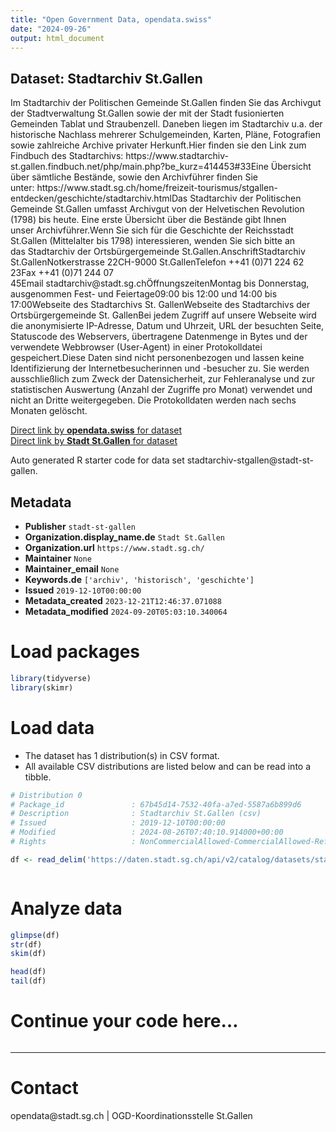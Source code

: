```yaml
---
title: "Open Government Data, opendata.swiss"
date: "2024-09-26"
output: html_document
---
```


## Dataset: Stadtarchiv St.Gallen

Im Stadtarchiv der Politischen Gemeinde St.Gallen finden Sie das Archivgut der Stadtverwaltung St.Gallen sowie der mit der Stadt fusionierten Gemeinden Tablat und Straubenzell. Daneben liegen im Stadtarchiv u.a. der historische Nachlass mehrerer Schulgemeinden, Karten, Pläne, Fotografien sowie zahlreiche Archive privater Herkunft.Hier finden sie den Link zum Findbuch des Stadtarchivs: https://www.stadtarchiv-st.gallen.findbuch.net/php/main.php?be_kurz=414453#33Eine Übersicht über sämtliche Bestände, sowie den Archivführer finden Sie unter: https://www.stadt.sg.ch/home/freizeit-tourismus/stgallen-entdecken/geschichte/stadtarchiv.htmlDas Stadtarchiv der Politischen Gemeinde St.Gallen umfasst Archivgut von der Helvetischen Revolution (1798) bis heute. Eine erste Übersicht über die Bestände gibt Ihnen unser Archivführer.Wenn Sie sich für die Geschichte der Reichsstadt St.Gallen (Mittelalter bis 1798) interessieren, wenden Sie sich bitte an das Stadtarchiv der Ortsbürgergemeinde St.Gallen.AnschriftStadtarchiv St.GallenNotkerstrasse 22CH-9000 St.GallenTelefon ++41 (0)71 224 62 23Fax ++41 (0)71 244 07 45Email stadtarchiv@stadt.sg.chÖffnungszeitenMontag bis Donnerstag, ausgenommen Fest- und Feiertage09:00 bis 12:00 und 14:00 bis 17:00Webseite des Stadtarchivs St. GallenWebseite des Stadtarchivs der Ortsbürgergemeinde St. GallenBei jedem Zugriff auf unsere Webseite wird die anonymisierte IP-Adresse, Datum und Uhrzeit, URL der besuchten Seite, Statuscode des Webservers, übertragene Datenmenge in Bytes und der verwendete Webbrowser (User-Agent) in einer Protokolldatei gespeichert.Diese Daten sind nicht personenbezogen und lassen keine Identifizierung der Internetbesucherinnen und -besucher zu. Sie werden ausschließlich zum Zweck der Datensicherheit, zur Fehleranalyse und zur statistischen Auswertung (Anzahl der Zugriffe pro Monat) verwendet und nicht an Dritte weitergegeben. Die Protokolldaten werden nach sechs Monaten gelöscht.

[Direct link by **opendata.swiss** for dataset](https://opendata.swiss/de/dataset/stadtarchiv-st-gallen)<br>
[Direct link by **Stadt St.Gallen** for dataset](https://daten.stadt.sg.ch/explore/dataset/stadtarchiv-stgallen/)

Auto generated R starter code for data set stadtarchiv-stgallen@stadt-st-gallen.

## Metadata

- **Publisher** `stadt-st-gallen`
- **Organization.display_name.de** `Stadt St.Gallen`
- **Organization.url** `https://www.stadt.sg.ch/`
- **Maintainer** `None`
- **Maintainer_email** `None`
- **Keywords.de** `['archiv', 'historisch', 'geschichte']`
- **Issued** `2019-12-10T00:00:00`
- **Metadata_created** `2023-12-21T12:46:37.071088`
- **Metadata_modified** `2024-09-20T05:03:10.340064`


# Load packages

```r

library(tidyverse)
library(skimr)

```

# Load data

-   The dataset has 1 distribution(s) in CSV format.
-   All available CSV distributions are listed below and can be read into a tibble.

```r

# Distribution 0
# Package_id               : 67b45d14-7532-40fa-a7ed-5587a6b899d6
# Description              : Stadtarchiv St.Gallen (csv)
# Issued                   : 2019-12-10T00:00:00
# Modified                 : 2024-08-26T07:40:10.914000+00:00
# Rights                   : NonCommercialAllowed-CommercialAllowed-ReferenceRequired

df <- read_delim('https://daten.stadt.sg.ch/api/v2/catalog/datasets/stadtarchiv-stgallen/exports/csv?use_labels=true')



```

# Analyze data

```r

glimpse(df)
str(df)
skim(df)

head(df)
tail(df)

```

# Continue your code here...

```r

```

------------------------------------------------------------------------

# Contact

opendata@stadt.sg.ch | OGD-Koordinationsstelle St.Gallen
